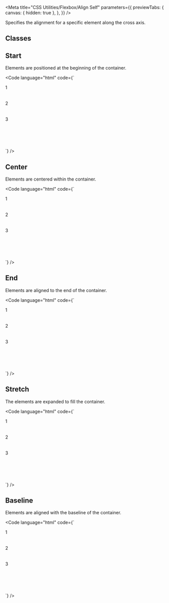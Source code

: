 
<Meta
  title="CSS Utilities/Flexbox/Align Self"
  parameters={{
    previewTabs: {
      canvas: { hidden: true },
    },
  }}
/>

<Banner label="Align Self" section="CSS Utilities" color="yellow" puzzle />

<Lead>Specifies the alignment for a specific element along the cross axis.</Lead>

## Classes

<CssFlexboxAlignSelf />

## Start

Elements are positioned at the beginning of the container.

<Code
  language="html"
  code={`
<div class="is-flex is-align-items-stretch is-flex-wrap-wrap fg-normal" style="min-height: 200px">
    <div class="is-flex is-align-items-center is-justify-content-center has-background-green-3 has-radius-normal" style="min-width: 200px; min-height: 50px">1</div>
    <div class="is-flex is-align-self-start is-align-items-center is-justify-content-center has-background-green-3 has-radius-normal" style="min-width: 200px; min-height: 50px">2</div>
    <div class="is-flex is-align-items-center is-justify-content-center has-background-green-3 has-radius-normal" style="min-width: 200px; min-height: 50px">3</div>
</div>
`}
/>

## Center

Elements are centered within the container.

<Code
  language="html"
  code={`
<div class="is-flex is-align-items-stretch is-flex-wrap-wrap fg-normal" style="min-height: 200px">
    <div class="is-flex is-align-items-center is-justify-content-center has-background-green-3 has-radius-normal" style="min-width: 200px; min-height: 50px">1</div>
    <div class="is-flex is-align-self-center is-align-items-center is-justify-content-center has-background-green-3 has-radius-normal" style="min-width: 200px; min-height: 50px">2</div>
    <div class="is-flex is-align-items-center is-justify-content-center has-background-green-3 has-radius-normal" style="min-width: 200px; min-height: 50px">3</div>
</div>
`}
/>

## End

Elements are aligned to the end of the container.

<Code
  language="html"
  code={`
<div class="is-flex is-align-items-stretch is-flex-wrap-wrap fg-normal" style="min-height: 200px">
    <div class="is-flex is-align-items-center is-justify-content-center has-background-green-3 has-radius-normal" style="min-width: 200px; min-height: 50px">1</div>
    <div class="is-flex is-align-self-end is-align-items-center is-justify-content-center has-background-green-3 has-radius-normal" style="min-width: 200px; min-height: 50px">2</div>
    <div class="is-flex is-align-items-center is-justify-content-center has-background-green-3 has-radius-normal" style="min-width: 200px; min-height: 50px">3</div>
</div>
`}
/>

## Stretch

The elements are expanded to fill the container.

<Code
  language="html"
  code={`
<div class="is-flex is-align-items-stretch is-flex-wrap-wrap fg-normal" style="min-height: 200px">
    <div class="is-flex is-align-items-center is-justify-content-center has-background-green-3 has-radius-normal" style="min-width: 200px; height: 50px">1</div>
    <div class="is-flex is-align-self-stretch is-align-items-center is-justify-content-center has-background-green-3 has-radius-normal" style="min-width: 200px; min-height: 50px">2</div>
    <div class="is-flex is-align-items-center is-justify-content-center has-background-green-3 has-radius-normal" style="min-width: 200px; height: 50px">3</div>
</div>
`}
/>

## Baseline

Elements are aligned with the baseline of the container.

<Code
  language="html"
  code={`
<div class="is-flex is-align-items-stretch is-flex-wrap-wrap fg-normal" style="min-height: 200px">
    <div class="is-flex is-align-items-center is-justify-content-center has-background-green-3 has-radius-normal" style="min-width: 200px; min-height: 50px">1</div>
    <div class="is-flex is-align-self-baseline is-align-items-center is-justify-content-center has-background-green-3 has-radius-normal" style="min-width: 200px; min-height: 50px">2</div>
    <div class="is-flex is-align-items-center is-justify-content-center has-background-green-3 has-radius-normal" style="min-width: 200px; min-height: 50px">3</div>
</div>
`}
/>

<Footer>
  <LinkCards>
    <LinkCard
      pageTitle="Foundation/Grid"
      description="The Baloise Design System grid system is a fully responsive and 12 column layout system with six default breakpoints and five container layouts"
    />
    <LinkCard
      pageTitle="Tokens/Overview"
      description="Design tokens serve as the definitive source for naming and storing design choices."
    />
  </LinkCards>
</Footer>
